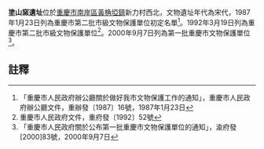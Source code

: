{{msg:重慶市文物保護單位
|名稱 = 宋代瓷窯遺址
|編號 = 82
|圖片 = 
|級別 = 3
|分類 = 
|時代 = 宋
|地点 = [[南岸區|南岸區]][[文峰鄉|文峰鄉]]
|坐標 = 
|登錄 = 1987年1月23日
}}
{{msg:重慶市文物保護單位
|名稱 = 塗山宋代瓷窯遺址
|編號 = 78
|圖片 = 
|級別 = 4
|分類 = 
|時代 = 宋
|地点 = [[南岸區|南岸區]][[黃桷埡鎮|黃桷埡鎮]]
|坐標 = 
|登錄 = 1992年3月19日
}}
{{msg:重慶市文物保護單位
|名稱 = 塗山窯遺址
|編號 = 10
|圖片 = 
|級別 = 5
|分類 = 
|時代 = 宋代
|地点 = [[南岸區|南岸區]][[黃桷埡鎮|黃桷埡鎮]]新力村西北
|坐標 = 
|登錄 = 2000年9月7日
}}
'''塗山窯遺址'''位於[[重慶市|重慶市]][[南岸區|南岸區]][[黃桷埡鎮|黃桷埡鎮]]新力村西北，文物遺址年代為宋代，1987年1月23日列為重慶市第二批市級文物保護單位初定名單<ref>「重慶市人民政府辦公廳關於做好我市文物保護工作的通知」，重慶市人民政府辦公廳文件，重辦發〔1987〕16號，1987年1月23日</ref>。1992年3月19日列為重慶市第二批市級文物保護單位<ref>重慶市人民政府文件，重府發〔1992〕52號</ref>。2000年9月7日列為第一批重慶市文物保護單位<ref>「重慶市人民政府關於公布第一批重慶市文物保護單位的通知」，渝府發[2000]83號，2000年9月7日</ref>。
== 註釋 ==
{{reflist}}
{{文物保護單位小作品}}